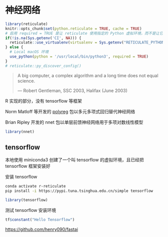 # 神经网络 {#chap:neural-networks}

```r
library(reticulate)
knitr::opts_chunk$set(python.reticulate = TRUE, cache = TRUE)
# 启用 required = TRUE 是让 reticulate 使用指定的 Python 虚拟环境，而不是让它漫无目的地到处找
if(!is.na(Sys.getenv('CI', NA))) {
  reticulate::use_virtualenv(virtualenv = Sys.getenv("RETICULATE_PYTHON_ENV"), required = TRUE)
} else {
  # Local macOS 环境
  use_python(python = '/usr/local/bin/python3', required = TRUE)
}
# reticulate::py_discover_config()
```

> A big computer, a complex algorithm and a long time does not equal science.
>
>   --- Robert Gentleman, SSC 2003, Halifax (June 2003)


R 实现的部分，没有 tensorflow 等框架

Norm Matloff 等开发的 [polyreg](https://github.com/matloff/polyreg) 包以多元多项式回归替代神经网络

Brian Ripley 开发的 nnet 包以单层前馈神经网络用于多项对数线性模型

```r
library(nnet)
```

## tensorflow {#sec:tensorflow}

::: {.rmdinfo data-latex="{信息}"}
本地使用 miniconda3 创建了一个叫 tensorflow 的虚拟环境，且已经把 tensorflow 框架安装好
:::

安装 tensorflow

```bash
conda activate r-reticulate
pip install -i https://pypi.tuna.tsinghua.edu.cn/simple tensorflow
```

```r
library(tensorflow)
```

测试 tensorflow 安装环境

```r
tf$constant("Hello Tensorflow")
```

<https://github.com/henry090/fastai>
